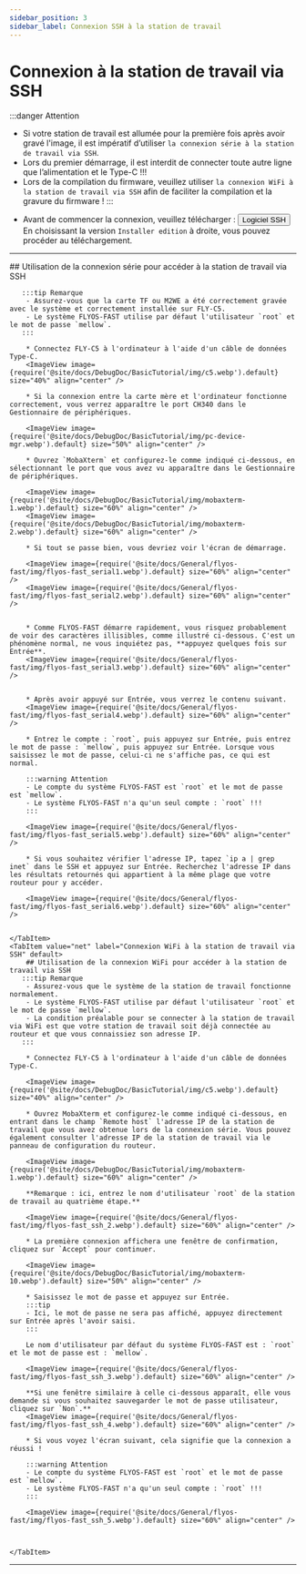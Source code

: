 ```yaml
---
sidebar_position: 3
sidebar_label: Connexion SSH à la station de travail
---
```


# Connexion à la station de travail via SSH

:::danger Attention
- Si votre station de travail est allumée pour la première fois après avoir gravé l'image, il est impératif d’utiliser `la connexion série à la station de travail via SSH`.
- Lors du premier démarrage, il est interdit de connecter toute autre ligne que l’alimentation et le Type-C !!!
- Lors de la compilation du firmware, veuillez utiliser `la connexion WiFi à la station de travail via SSH` afin de faciliter la compilation et la gravure du firmware !
:::

* Avant de commencer la connexion, veuillez télécharger : <Button variant="contained" disableElevation href="https://mobaxterm.mobatek.net/download-home-edition.html ">Logiciel SSH</Button>   En choisissant la version `Installer edition` à droite, vous pouvez procéder au téléchargement.

---

<Tabs>
    <TabItem value="serial" label="Connexion série à la station de travail via SSH" default>
        ## Utilisation de la connexion série pour accéder à la station de travail via SSH

       :::tip Remarque
        - Assurez-vous que la carte TF ou M2WE a été correctement gravée avec le système et correctement installée sur FLY-C5.
        - Le système FLYOS-FAST utilise par défaut l'utilisateur `root` et le mot de passe `mellow`.
       :::

        * Connectez FLY-C5 à l'ordinateur à l'aide d'un câble de données Type-C.
        <ImageView image={require('@site/docs/DebugDoc/BasicTutorial/img/c5.webp').default} size="40%" align="center" />

        * Si la connexion entre la carte mère et l'ordinateur fonctionne correctement, vous verrez apparaître le port CH340 dans le Gestionnaire de périphériques.

        <ImageView image={require('@site/docs/DebugDoc/BasicTutorial/img/pc-device-mgr.webp').default} size="50%" align="center" />

        * Ouvrez `MobaXterm` et configurez-le comme indiqué ci-dessous, en sélectionnant le port que vous avez vu apparaître dans le Gestionnaire de périphériques.

        <ImageView image={require('@site/docs/DebugDoc/BasicTutorial/img/mobaxterm-1.webp').default} size="60%" align="center" />
        <ImageView image={require('@site/docs/DebugDoc/BasicTutorial/img/mobaxterm-2.webp').default} size="60%" align="center" />

        * Si tout se passe bien, vous devriez voir l'écran de démarrage.

        <ImageView image={require('@site/docs/General/flyos-fast/img/flyos-fast_serial1.webp').default} size="60%" align="center" />  
        <ImageView image={require('@site/docs/General/flyos-fast/img/flyos-fast_serial2.webp').default} size="60%" align="center" />


        * Comme FLYOS-FAST démarre rapidement, vous risquez probablement de voir des caractères illisibles, comme illustré ci-dessous. C'est un phénomène normal, ne vous inquiétez pas, **appuyez quelques fois sur Entrée**.
        <ImageView image={require('@site/docs/General/flyos-fast/img/flyos-fast_serial3.webp').default} size="60%" align="center" />


        * Après avoir appuyé sur Entrée, vous verrez le contenu suivant.
        <ImageView image={require('@site/docs/General/flyos-fast/img/flyos-fast_serial4.webp').default} size="60%" align="center" />

        * Entrez le compte : `root`, puis appuyez sur Entrée, puis entrez le mot de passe : `mellow`, puis appuyez sur Entrée. Lorsque vous saisissez le mot de passe, celui-ci ne s'affiche pas, ce qui est normal.

        :::warning Attention 
        - Le compte du système FLYOS-FAST est `root` et le mot de passe est `mellow`.
        - Le système FLYOS-FAST n'a qu'un seul compte : `root` !!!
        :::

        <ImageView image={require('@site/docs/General/flyos-fast/img/flyos-fast_serial5.webp').default} size="60%" align="center" />

        * Si vous souhaitez vérifier l'adresse IP, tapez `ip a | grep inet` dans le SSH et appuyez sur Entrée. Recherchez l'adresse IP dans les résultats retournés qui appartient à la même plage que votre routeur pour y accéder.

        <ImageView image={require('@site/docs/General/flyos-fast/img/flyos-fast_serial6.webp').default} size="60%" align="center" />


    </TabItem>
    <TabItem value="net" label="Connexion WiFi à la station de travail via SSH" default>
        ## Utilisation de la connexion WiFi pour accéder à la station de travail via SSH
       :::tip Remarque
        - Assurez-vous que le système de la station de travail fonctionne normalement.
        - Le système FLYOS-FAST utilise par défaut l'utilisateur `root` et le mot de passe `mellow`.
        - La condition préalable pour se connecter à la station de travail via WiFi est que votre station de travail soit déjà connectée au routeur et que vous connaissiez son adresse IP.
       :::

        * Connectez FLY-C5 à l'ordinateur à l'aide d'un câble de données Type-C.

        <ImageView image={require('@site/docs/DebugDoc/BasicTutorial/img/c5.webp').default} size="40%" align="center" />

        * Ouvrez MobaXterm et configurez-le comme indiqué ci-dessous, en entrant dans le champ `Remote host` l'adresse IP de la station de travail que vous avez obtenue lors de la connexion série. Vous pouvez également consulter l'adresse IP de la station de travail via le panneau de configuration du routeur.

        <ImageView image={require('@site/docs/DebugDoc/BasicTutorial/img/mobaxterm-1.webp').default} size="60%" align="center" />

        **Remarque : ici, entrez le nom d'utilisateur `root` de la station de travail au quatrième étape.**

        <ImageView image={require('@site/docs/General/flyos-fast/img/flyos-fast_ssh_2.webp').default} size="60%" align="center" />

        * La première connexion affichera une fenêtre de confirmation, cliquez sur `Accept` pour continuer.

        <ImageView image={require('@site/docs/DebugDoc/BasicTutorial/img/mobaxterm-10.webp').default} size="50%" align="center" />

        * Saisissez le mot de passe et appuyez sur Entrée.
        :::tip
        - Ici, le mot de passe ne sera pas affiché, appuyez directement sur Entrée après l'avoir saisi.
        :::
        
        Le nom d'utilisateur par défaut du système FLYOS-FAST est : `root` et le mot de passe est : `mellow`.

        <ImageView image={require('@site/docs/General/flyos-fast/img/flyos-fast_ssh_3.webp').default} size="60%" align="center" />

        **Si une fenêtre similaire à celle ci-dessous apparaît, elle vous demande si vous souhaitez sauvegarder le mot de passe utilisateur, cliquez sur `Non`.**
        <ImageView image={require('@site/docs/General/flyos-fast/img/flyos-fast_ssh_4.webp').default} size="60%" align="center" />

        * Si vous voyez l'écran suivant, cela signifie que la connexion a réussi !

        :::warning Attention 
        - Le compte du système FLYOS-FAST est `root` et le mot de passe est `mellow`.
        - Le système FLYOS-FAST n'a qu'un seul compte : `root` !!!
        :::

        <ImageView image={require('@site/docs/General/flyos-fast/img/flyos-fast_ssh_5.webp').default} size="60%" align="center" />



    </TabItem>
</Tabs>

----
